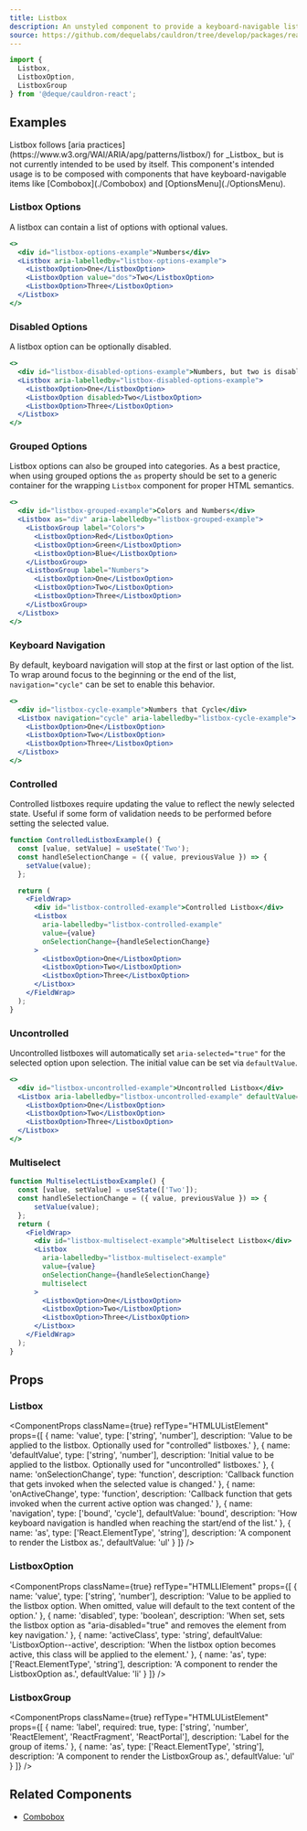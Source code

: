 ```yaml
---
title: Listbox
description: An unstyled component to provide a keyboard-navigable list of options.
source: https://github.com/dequelabs/cauldron/tree/develop/packages/react/src/components/Listbox/Listbox.tsx
---
```



```js
import { 
  Listbox, 
  ListboxOption, 
  ListboxGroup 
} from '@deque/cauldron-react';
```

## Examples

<Note>
  Listbox follows [aria practices](https://www.w3.org/WAI/ARIA/apg/patterns/listbox/) for _Listbox_ but is not currently intended to be used by itself. This component's intended usage is to be composed with components that have keyboard-navigable items like [Combobox](./Combobox) and [OptionsMenu](./OptionsMenu).
</Note>

### Listbox Options

A listbox can contain a list of options with optional values.

```jsx example
<>
  <div id="listbox-options-example">Numbers</div>
  <Listbox aria-labelledby="listbox-options-example">
    <ListboxOption>One</ListboxOption>
    <ListboxOption value="dos">Two</ListboxOption>
    <ListboxOption>Three</ListboxOption>
  </Listbox>
</>
```

### Disabled Options

A listbox option can be optionally disabled.

```jsx example
<>
  <div id="listbox-disabled-options-example">Numbers, but two is disabled</div>
  <Listbox aria-labelledby="listbox-disabled-options-example">
    <ListboxOption>One</ListboxOption>
    <ListboxOption disabled>Two</ListboxOption>
    <ListboxOption>Three</ListboxOption>
  </Listbox>
</>
```

### Grouped Options

Listbox options can also be grouped into categories. As a best practice, when using grouped options the `as` property should be set to a generic container for the wrapping `Listbox` component for proper HTML semantics.

```jsx example
<>
  <div id="listbox-grouped-example">Colors and Numbers</div>
  <Listbox as="div" aria-labelledby="listbox-grouped-example">
    <ListboxGroup label="Colors">
      <ListboxOption>Red</ListboxOption>
      <ListboxOption>Green</ListboxOption>
      <ListboxOption>Blue</ListboxOption>
    </ListboxGroup>
    <ListboxGroup label="Numbers">
      <ListboxOption>One</ListboxOption>
      <ListboxOption>Two</ListboxOption>
      <ListboxOption>Three</ListboxOption>
    </ListboxGroup>
  </Listbox>
</>
```

### Keyboard Navigation

By default, keyboard navigation will stop at the first or last option of the list. To wrap around focus to the beginning or the end of the list, `navigation="cycle"` can be set to enable this behavior.

```jsx example
<>
  <div id="listbox-cycle-example">Numbers that Cycle</div>
  <Listbox navigation="cycle" aria-labelledby="listbox-cycle-example">
    <ListboxOption>One</ListboxOption>
    <ListboxOption>Two</ListboxOption>
    <ListboxOption>Three</ListboxOption>
  </Listbox>
</>
```

### Controlled

Controlled listboxes require updating the value to reflect the newly selected state. Useful if some form of validation needs to be performed before setting the selected value.

```jsx example
function ControlledListboxExample() {
  const [value, setValue] = useState('Two');
  const handleSelectionChange = ({ value, previousValue }) => {
    setValue(value);
  };

  return (
    <FieldWrap>
      <div id="listbox-controlled-example">Controlled Listbox</div>
      <Listbox 
        aria-labelledby="listbox-controlled-example" 
        value={value}
        onSelectionChange={handleSelectionChange}
      >
        <ListboxOption>One</ListboxOption>
        <ListboxOption>Two</ListboxOption>
        <ListboxOption>Three</ListboxOption>
      </Listbox>
    </FieldWrap>
  );
}
```

### Uncontrolled

Uncontrolled listboxes will automatically set `aria-selected="true"` for the selected option upon selection. The initial value can be set via `defaultValue`.

```jsx example
<>
  <div id="listbox-uncontrolled-example">Uncontrolled Listbox</div>
  <Listbox aria-labelledby="listbox-uncontrolled-example" defaultValue="Two">
    <ListboxOption>One</ListboxOption>
    <ListboxOption>Two</ListboxOption>
    <ListboxOption>Three</ListboxOption>
  </Listbox>
</>
```
### Multiselect

```jsx example
function MultiselectListboxExample() {
  const [value, setValue] = useState(['Two']);
  const handleSelectionChange = ({ value, previousValue }) => {
      setValue(value);
  };
  return (
    <FieldWrap>
      <div id="listbox-multiselect-example">Multiselect Listbox</div>
      <Listbox 
        aria-labelledby="listbox-multiselect-example" 
        value={value}
        onSelectionChange={handleSelectionChange}
        multiselect
      >
        <ListboxOption>One</ListboxOption>
        <ListboxOption>Two</ListboxOption>
        <ListboxOption>Three</ListboxOption>
      </Listbox>
    </FieldWrap>
  );
}
```

## Props

### Listbox

<ComponentProps className={true} refType="HTMLUListElement" props={[
  {
    name: 'value',
    type: ['string', 'number'],
    description: 'Value to be applied to the listbox. Optionally used for "controlled" listboxes.'
  },
  {
    name: 'defaultValue',
    type: ['string', 'number'],
    description: 'Initial value to be applied to the listbox. Optionally used for "uncontrolled" listboxes.'
  },
  {
    name: 'onSelectionChange',
    type: 'function',
    description: 'Callback function that gets invoked when the selected value is changed.'
  },
  {
    name: 'onActiveChange',
    type: 'function',
    description: 'Callback function that gets invoked when the current active option was changed.'
  },
  {
    name: 'navigation',
    type: ['bound', 'cycle'],
    defaultValue: 'bound',
    description: 'How keyboard navigation is handled when reaching the start/end of the list.'
  },
  {
    name: 'as',
    type: ['React.ElementType', 'string'],
    description: 'A component to render the Listbox as.',
    defaultValue: 'ul'
  }
]} />

### ListboxOption

<ComponentProps className={true} refType="HTMLLIElement" props={[
  {
    name: 'value',
    type: ['string', 'number'],
    description: 'Value to be applied to the listbox option. When omitted, value will default to the text content of the option.'
  },
  {
    name: 'disabled',
    type: 'boolean',
    description: 'When set, sets the listbox option as "aria-disabled="true" and removes the element from key navigation.'
  },
  {
    name: 'activeClass',
    type: 'string',
    defaultValue: 'ListboxOption--active',
    description: 'When the listbox option becomes active, this class will be applied to the element.'
  },
  {
    name: 'as',
    type: ['React.ElementType', 'string'],
    description: 'A component to render the ListboxOption as.',
    defaultValue: 'li'
  }
]} />

### ListboxGroup

<ComponentProps className={true} refType="HTMLUListElement" props={[
  {
    name: 'label',
    required: true,
    type: ['string', 'number', 'ReactElement', 'ReactFragment', 'ReactPortal'],
    description: 'Label for the group of items.'
  },
  {
    name: 'as',
    type: ['React.ElementType', 'string'],
    description: 'A component to render the ListboxGroup as.',
    defaultValue: 'ul'
  }
]} />

## Related Components

- [Combobox](./Combobox)
